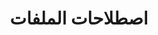 ---
source-updated-at: 2025-05-16T04:52:11.000Z
translation-updated-at: 2025-06-06T17:33:32.654Z
title: اصطلاحات الملفات
description: مرجع API لملفات Next.js الخاصة.
---
